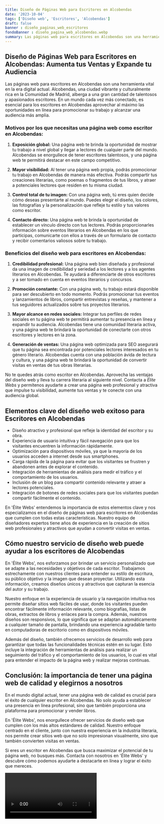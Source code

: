 ```yaml
---
title: Diseño de Páginas Web para Escritores en Alcobendas
date: '2023-10-04'
tags: ['Diseño web', 'Escritores', 'Alcobendas']
draft: false
banner : diseño_paginas_web_escritores
fondoBanner : diseño_pagina_web_alcobendas.webp
summary: Las páginas web para escritores en Alcobendas son una herramienta vital en la era digital actual. Alcobendas, una ciudad vibrante y culturalmente rica en la Comunidad de Madrid, alberga a una gran cantidad de talentosos y apasionados escritores. En un mundo cada vez más conectado, es esencial para los escritores en Alcobendas aprovechar al máximo las oportunidades en línea para promocionar su trabajo y alcanzar una audiencia más amplia.
---
```


## Diseño de Páginas Web para Escritores en Alcobendas: Aumenta tus Ventas y Expande tu Audiencia

Las páginas web para escritores en Alcobendas son una herramienta vital en la era digital actual. Alcobendas, una ciudad vibrante y culturalmente rica en la Comunidad de Madrid, alberga a una gran cantidad de talentosos y apasionados escritores. En un mundo cada vez más conectado, es esencial para los escritores en Alcobendas aprovechar al máximo las oportunidades en línea para promocionar su trabajo y alcanzar una audiencia más amplia.

### Motivos por los que necesitas una página web como escritor en Alcobendas:

1. **Exposición global:** Una página web te brinda la oportunidad de mostrar tu trabajo a nivel global y llegar a lectores de cualquier parte del mundo. Alcobendas se enorgullece de tener escritores talentosos, y una página web te permitirá destacar en este campo competitivo.

2. **Mayor visibilidad:** Al tener una página web propia, podrás promocionar tu trabajo en Alcobendas de manera más efectiva. Podrás compartir tus creaciones literarias, como poemas o fragmentos de tus libros, y atraer a potenciales lectores que residen en tu misma ciudad.

3. **Control total de tu imagen:** Con una página web, tú eres quien decide cómo deseas presentarte al mundo. Puedes elegir el diseño, los colores, las fotografías y la personalización que refleje tu estilo y tus valores como escritor.

4. **Contacto directo:** Una página web te brinda la oportunidad de establecer un vínculo directo con tus lectores. Podrás proporcionarles información sobre eventos literarios en Alcobendas en los que participas, comunicarte con ellos a través de un formulario de contacto y recibir comentarios valiosos sobre tu trabajo.

### Beneficios del diseño web para escritores en Alcobendas:

1. **Credibilidad profesional:** Una página web bien diseñada y profesional da una imagen de credibilidad y seriedad a los lectores y a los agentes literarios en Alcobendas. Te ayudará a diferenciarte de otros escritores y a ser tomado en cuenta en eventos literarios y concursos.

2. **Promoción constante:** Con una página web, tu trabajo estará disponible para ser descubierto en todo momento. Podrás promocionar tus eventos y lanzamientos de libros, compartir entrevistas y reseñas, y mantener a tus seguidores actualizados sobre tus proyectos literarios.

3. **Mayor alcance en redes sociales:** Integrar tus perfiles de redes sociales en tu página web te permitirá aumentar tu presencia en línea y expandir tu audiencia. Alcobendas tiene una comunidad literaria activa, y una página web te brindará la oportunidad de conectarte con otros escritores y lectores en la zona.

4. **Generación de ventas:** Una página web optimizada para SEO asegurará que tu página sea encontrada por potenciales lectores interesados en tu género literario. Alcobendas cuenta con una población ávida de lectura y cultura, y una página web te brindará la oportunidad de convertir visitas en ventas de tus obras literarias.

No te quedes atrás como escritor en Alcobendas. Aprovecha las ventajas del diseño web y lleva tu carrera literaria al siguiente nivel. Contacta a *Élite Webs* y permítenos ayudarte a crear una página web profesional y atractiva que impulse tu visibilidad, aumente tus ventas y te conecte con una audiencia global.

<GifSeo />

<Cta />

## Elementos clave del diseño web exitoso para Escritores en Alcobendas

- Diseño atractivo y profesional que refleje la identidad del escritor y su obra.
- Experiencia de usuario intuitiva y fácil navegación para que los visitantes encuentren la información rápidamente.
- Optimización para dispositivos móviles, ya que la mayoría de los usuarios acceden a internet desde sus smartphones.
- Carga rápida de la página para evitar que los visitantes se frustren y abandonen antes de explorar el contenido.
- Integración de herramientas de análisis para medir el tráfico y el comportamiento de los usuarios.
- Inclusión de un blog para compartir contenido relevante y atraer a lectores potenciales.
- Integración de botones de redes sociales para que los visitantes puedan compartir fácilmente el contenido.

En 'Élite Webs' entendemos la importancia de estos elementos clave y nos especializamos en el diseño de páginas web para escritores en Alcobendas que cumplen con todas estas características. Nuestro equipo de diseñadores expertos tiene años de experiencia en la creación de sitios web profesionales y atractivos que ayudan a convertir visitas en ventas.

## Cómo nuestro servicio de diseño web puede ayudar a los escritores de Alcobendas

En 'Élite Webs', nos esforzamos por brindar un servicio personalizado que se adapte a las necesidades y objetivos de cada escritor. Trabajamos estrechamente con nuestros clientes para entender su estilo de escritura, su público objetivo y la imagen que desean proyectar. Utilizando esta información, creamos diseños únicos y atractivos que capturan la esencia del autor y su trabajo.

Nuestro enfoque en la experiencia de usuario y la navegación intuitiva nos permite diseñar sitios web fáciles de usar, donde los visitantes pueden encontrar fácilmente información relevante, como biografías, listas de obras, extractos de libros y enlaces para la compra. Además, nuestros diseños son responsivos, lo que significa que se adaptan automáticamente a cualquier tamaño de pantalla, brindando una experiencia agradable tanto en computadoras de escritorio como en dispositivos móviles.

Además del diseño, también ofrecemos servicios de desarrollo web para garantizar que todas las funcionalidades técnicas estén en su lugar. Esto incluye la integración de herramientas de análisis para realizar un seguimiento del tráfico y el comportamiento de los usuarios, lo cual es vital para entender el impacto de la página web y realizar mejoras continuas.

## Conclusión: la importancia de tener una página web de calidad y elegirnos a nosotros

En el mundo digital actual, tener una página web de calidad es crucial para el éxito de cualquier escritor en Alcobendas. No solo ayuda a establecer una presencia en línea profesional, sino que también proporciona una plataforma para promocionar y vender libros.

En 'Élite Webs', nos enorgullece ofrecer servicios de diseño web que cumplen con los más altos estándares de calidad. Nuestro enfoque centrado en el cliente, junto con nuestra experiencia en la industria literaria, nos permite crear sitios web que no solo impresionan visualmente, sino que también convierten visitas en ventas.

Si eres un escritor en Alcobendas que busca maximizar el potencial de tu página web, no busques más. Contacta con nosotros en 'Élite Webs' y descubre cómo podemos ayudarte a destacarte en línea y lograr el éxito que mereces.

<Video />

<CtaBot job='Escritores' city='Alcobendas'/>

<Gmaps query='Alcobendas+españa+maps' />